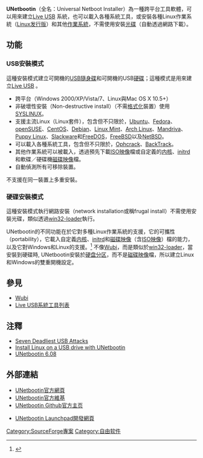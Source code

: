 {{NoteTA|G1=IT|G2=FL}}
{{Infobox Software
| name                   = UNetbootin
| logo                   = 
| screenshot             = [[File:Unetbootin_on_Ubuntu.png|270px]]
| caption                = 在[[Ubuntu|Ubuntu]]上執行的UNetbootin
| author                 = Geza Kovacs
| developer              = 
| released               = {{Start date|2007|04}}
| latest release version = 661
| latest release date    = {{Release date and age|2018|04|28}}
| programming language   = [[C++|C++]]（使用[[Qt|Qt4]]）
| operating system       = [[Microsoft_Windows|Windows]]，[[Linux|Linux]]，[[Mac_OS_X|Mac OS X]]
| language               = 
| status                 = 進行中
| genre                  = [[Live_USB|Live USB]]
| license                = [[GNU通用公共许可证|GNU通用公共许可证]]
| website                = [http://unetbootin.sourceforge.net/ unetbootin.sourceforge.net]
}}

'''UNetbootin'''（全名：Universal Netboot Installer）為一種跨平台工具軟體，可以用來建立[[Live_USB|Live USB]] 系統，也可以載入各種系統工具，或安裝各種Linux作業系統（[[Linux发行版|Linux发行版]]）和其他[[作業系統|作業系統]]，不需使用安裝[[光碟|光碟]]（自動透過網路下載）。

== 功能 ==
=== USB安裝模式 ===
這種安裝模式建立可開機的[[USB|USB]][[隨身碟|隨身碟]]和可開機的USB[[硬碟|硬碟]]；這種模式是用來建立[[Live_USB|Live USB]] 。

*跨平台（Windows 2000/XP/Vista/7、Linux與Mac OS X 10.5+）
*非破壞性安裝（Non-destructive install）（不需[[格式化|格式化]]裝置）使用[[SYSLINUX|SYSLINUX]]。
*支援主流Linux（Linux套件），包含但不只限於，[[Ubuntu|Ubuntu]]、[[Fedora_(作業系統)|Fedora]]、 [[openSUSE|openSUSE]]、[[CentOS|CentOS]]、[[Debian|Debian]]、[[Linux_Mint|Linux Mint]]、[[Arch_Linux|Arch Linux]]、[[Mandriva_Linux|Mandriva]]、[[Puppy_Linux|Puppy Linux]]、[[Slackware|Slackware]]和[[FreeDOS|FreeDOS]]，[[FreeBSD|FreeBSD]]以及[[NetBSD|NetBSD]]。
*可以載入各種系統工具，包含但不只限於，[[Ophcrack|Ophcrack]]、[[BackTrack|BackTrack]]。
*其他作業系統可以被載入，透過預先下載[[ISO映像|ISO映像]]檔或自定義的[[内核|内核]]、[[initrd|initrd]] 和軟碟／硬碟機[[磁碟映像|磁碟映像]]檔。
*自動偵測所有可移除裝置。
不支援在同一裝置上多重安裝。

=== 硬碟安裝模式 ===
這種安裝模式執行網路安裝（network installation或稱frugal install）不需使用安裝光碟，類似透過[[win32-loader|win32-loader]]執行。

UNetbootin的不同功能在於它對多種Linux作業系統的支援，它的可攜性（portability），它載入自定義[[内核|内核]]、[[initrd|initrd]]和[[磁碟映像|磁碟映像]]（含[[ISO映像|ISO映像]]）檔的能力，以及它對Windows和Linux的支援。<ref name="UNetbootin Forum Thread">{{cite web | url=http://ubuntuforums.org/showthread.php?t=427540 | title=Install Ubuntu Without a CD | publisher=Ubuntu | author=Geza Kovacs (tuxcantfly) | accessdate=2007-10-10 | archive-date=2012-03-18 | archive-url=https://www.webcitation.org/66GJ5EAVD?url=http://ubuntuforums.org/showthread.php?t=427540 | dead-url=no }}</ref>
不像[[Wubi|Wubi]]，而是類似於[[win32-loader|win32-loader]]，當安裝到硬碟時, UNetbootin安裝於[[硬盘分区|硬盘分区]]，而不是[[磁碟映像|磁碟映像]]檔，所以建立Linux和Windows的雙重開機設定。

== 參見 ==
*[[Wubi|Wubi]]
*[[Live_USB系統工具列表|Live USB系統工具列表]]

== 注釋 ==
{{reflist}}
*[http://books.google.com.tw/books?id=T6jzJkqNonkC&pg=PA123&dq=UNetbootin&hl=zh-TW&sa=X&ei=0Gd8VIORG4qk8QWA74CYCw&ved=0CD0Q6AEwBA#v=onepage&q=UNetbootin&f=false Seven Deadliest USB Attacks]
*[http://www.ghacks.net/2008/12/16/install-linux-on-a-usb-drive-with-unetbootin/ Install Linux on a USB drive with UNetbootin] {{Wayback|url=http://www.ghacks.net/2008/12/16/install-linux-on-a-usb-drive-with-unetbootin/ |date=20210714090312 }}
*[http://www.neowin.net/news/unetbootin-608 UNetbootin 6.08] {{Wayback|url=http://www.neowin.net/news/unetbootin-608 |date=20200813133839 }} 

== 外部連結 ==

* [https://unetbootin.github.io/ UNetbootin官方網頁]{{Wayback|url=https://unetbootin.github.io/ |date=20171025073512 }}
*[https://archive.is/20121220071600/http://unetbootin.wiki.sourceforge.net/ UNetbootin官方維基]
*[https://github.com/unetbootin/unetbootin UNetbootin Github官方主页] {{Wayback|url=https://github.com/unetbootin/unetbootin |date=20211017212020 }}

*[http://launchpad.net/unetbootin UNetbootin Launchpad開發網頁] {{Wayback|url=http://launchpad.net/unetbootin |date=20210830040253 }}

[[Category:SourceForge專案|Category:SourceForge專案]]
[[Category:自由软件|Category:自由软件]]